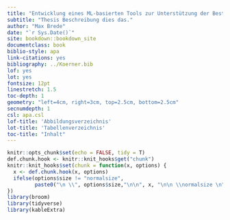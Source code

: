 --- 
title: "Entwicklung eines ML-basierten Tools zur Unterstützung der Bestimmung von Kornverteilungen in elektronenmikroskopischen Aufnahmen."
subtitle: "Thesis Beschreibung dies das."
author: "Max Brede"
date: "`r Sys.Date()`"
site: bookdown::bookdown_site
documentclass: book
biblio-style: apa
link-citations: yes
bibliography: ../Koerner.bib
lof: yes
lot: yes
fontsize: 12pt
linestretch: 1.5
toc-depth: 1
geometry: "left=4cm, right=3cm, top=2.5cm, bottom=2.5cm"
secnumdepth: 1
csl: apa.csl    
lof-title: 'Abbildungsverzeichnis'
lot-title: 'Tabellenverzeichnis'
toc-title: "Inhalt"
---

```{r setup, include=FALSE}
knitr::opts_chunk$set(echo = FALSE, tidy = T)
def.chunk.hook <- knitr::knit_hooks$get("chunk")
knitr::knit_hooks$set(chunk = function(x, options) {
  x <- def.chunk.hook(x, options)
  ifelse(options$size != "normalsize", 
         paste0("\n \\", options$size,"\n\n", x, "\n\n \\normalsize \n"), x)
})
library(broom)
library(tidyverse)
library(kableExtra)
```

